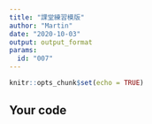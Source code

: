 ```yaml
---
title: "課堂練習模版"
author: "Martin"
date: "2020-10-03"
output: output_format
params:
  id: "007"
---
```


```r
knitr::opts_chunk$set(echo = TRUE)
```

## Your code

```r

```

